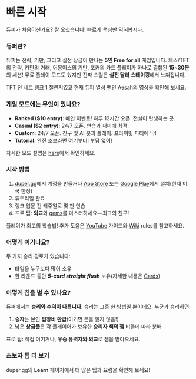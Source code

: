 
# 빠른 시작

듀퍼가 처음이신가요? 잘 오셨습니다! 빠르게 핵심만 익혀봅시다.

### 듀퍼란?

듀퍼는 전략, 기만, 그리고 실전 상금이 만나는 **5인 Free for all** 게임입니다. 체스/TFT의 전략, 카탄의 거래, 어몽어스의 기만, 포커의 카드 플레이가 하나로 결합된 **15~30분**의 세션! 무료 플레이 모드도 있지만 진짜 스릴은 **실전 달러 스테이킹**에서 느껴집니다.

TFT 전 세트 랭크 1 챌린저였고 현재 듀퍼 열성 팬인 Aesah의 영상을 확인해 보세요:
<YouTube id="CtORUaHitp8" />

### 게임 모드에는 무엇이 있나요?

- **Ranked (\$10 entry)**: 메인 이벤트! 하루 12시간 오픈. 전설이 탄생하는 곳.
- **Casual (\$2 entry)**: 24/7 오픈. 연습과 재미에 최적.
- **Custom**: 24/7 오픈. 친구 및 AI 봇과 플레이. 프라이빗 파티에 딱!
- **Tutorial**: 완전 초보라면 여기부터! 부담 없이!

자세한 모드 설명은 [here](modes)에서 확인하세요.

### 시작 방법

1. [duper.gg](https://www.duper.gg)에서 계정을 만들거나 [App Store](https://apps.apple.com/us/app/duper-social-war-game/id6748410227) 또는 [Google Play](https://play.google.com/store/apps/details?id=com.CurioResearch.Duper)에서 설치(현재 미국 한정)
2. 튜토리얼 완료
3. 랭크 입문 전 캐주얼로 몇 판 연습
4. 프로 팁: **외교**와 [gems](./wiki/fundamentals/resources#gems)를 마스터하세요—최고의 친구!

플레이가 최고의 학습법! 추가 도움은 [YouTube](https://youtube.com/@dupergame) 가이드와 [Wiki](./wiki/) rules를 참고하세요.

### 어떻게 이기나요?

두 가지 승리 경로가 있습니다:
- 타일을 누구보다 많이 소유
- 한 라운드 동안 **_5-card straight flush_** 보유(자세한 내용은 [Cards](./wiki/fundamentals/resources#cards))

### 어떻게 칩을 벌 수 있나요?

듀퍼에서는 **승리와 수익이 다릅니다**. 승리는 그중 한 방법일 뿐이에요. 누군가 승리하면:
1. **승자**는 본인 **입장비 환급**(이기면 돈을 잃지 않음!)
2. 남은 **상금풀**은 각 플레이어가 보유한 **승리자 색의 젬** 비율에 따라 분배

프로 팁: 직접 이기거나, **우승 유력자와 외교**로 젬을 받아오세요.

### 초보자 팁 더 보기

duper.gg의 **Learn** 페이지에서 더 많은 팁과 요령을 확인해 보세요!